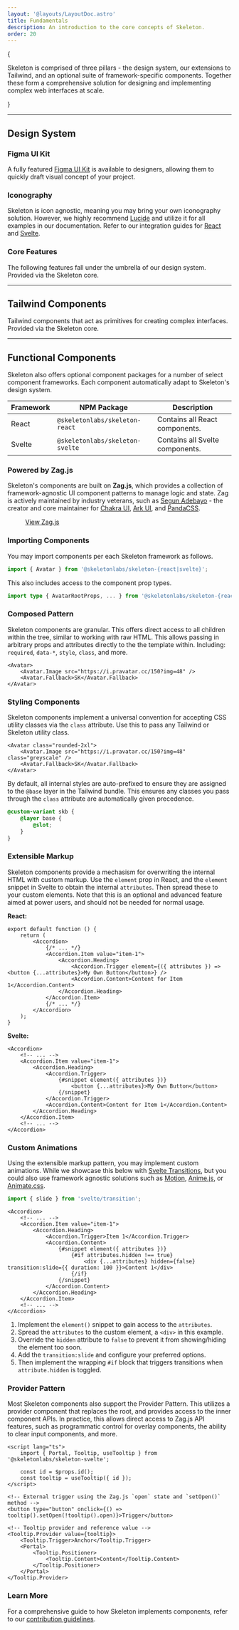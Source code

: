 ```yaml
---
layout: '@layouts/LayoutDoc.astro'
title: Fundamentals
description: An introduction to the core concepts of Skeleton.
order: 20
---
```




{

<p className="text-xl">
	Skeleton is comprised of three pillars - the design system, our extensions to Tailwind, and an optional suite of framework-specific
	components. Together these form a comprehensive solution for designing and implementing complex web interfaces at scale.
</p>

}

---

## Design System

### Figma UI Kit

A fully featured [Figma UI Kit](/figma) is available to designers, allowing them to quickly draft visual concept of your project.

### Iconography

Skeleton is icon agnostic, meaning you may bring your own iconography solution. However, we highly recommend [Lucide](https://lucide.dev/) and utilize it for all examples in our documentation. Refer to our integration guides for [React](/docs/integrations/iconography/react) and [Svelte](/docs/integrations/iconography/svelte).

### Core Features

The following features fall under the umbrella of our design system. Provided via the Skeleton core.

<NavGrid collection="docs" path="design/" classes="md:grid-cols-2" />

---

## Tailwind Components

Tailwind components that act as primitives for creating complex interfaces. Provided via the Skeleton core.

<NavGrid collection="docs" path="tailwind/" classes="md:grid-cols-2" />

---

## Functional Components

Skeleton also offers optional component packages for a number of select component frameworks. Each component automatically adapt to Skeleton's design system.

| Framework | NPM Package                     | Description                     |
| --------- | ------------------------------- | ------------------------------- |
| React     | `@skeletonlabs/skeleton-react`  | Contains all React components.  |
| Svelte    | `@skeletonlabs/skeleton-svelte` | Contains all Svelte components. |

### Powered by Zag.js

Skeleton's components are built on **Zag.js**, which provides a collection of framework-agnostic UI component patterns to manage logic and state. Zag is actively maintained by industry veterans, such as [Segun Adebayo](https://github.com/segunadebayo) - the creator and core maintainer for [Chakra UI](https://www.chakra-ui.com/), [Ark UI](https://ark-ui.com/), and [PandaCSS](https://panda-css.com/).

<figure class="linker bg-noise">
	<a class="btn preset-filled" href="https://zagjs.com/" target="_blank">
		View Zag.js
	</a>
</figure>

### Importing Components

You may import components per each Skeleton framework as follows.

```ts
import { Avatar } from '@skeletonlabs/skeleton-{react|svelte}';
```

This also includes access to the component prop types.

```ts
import type { AvatarRootProps, ... } from '@skeletonlabs/skeleton-{react|svelte}';
```

### Composed Pattern

Skeleton components are granular. This offers direct access to all children within the tree, similar to working with raw HTML. This allows passing in arbitrary props and attributes directly to the the template within. Including: `required`, `data-*`, `style`, `class`, and more.

```svelte
<Avatar>
	<Avatar.Image src="https://i.pravatar.cc/150?img=48" />
	<Avatar.Fallback>SK</Avatar.Fallback>
</Avatar>
```

### Styling Components

Skeleton components implement a universal convention for accepting CSS utility classes via the `class` attribute. Use this to pass any Tailwind or Skeleton utility class.

```svelte
<Avatar class="rounded-2xl">
	<Avatar.Image src="https://i.pravatar.cc/150?img=48" class="greyscale" />
	<Avatar.Fallback>SK</Avatar.Fallback>
</Avatar>
```

By default, all internal styles are auto-prefixed to ensure they are assigned to the `@base` layer in the Tailwind bundle. This ensures any classes you pass through the `class` attribute are automatically given precedence.

```css
@custom-variant skb {
	@layer base {
		@slot;
	}
}
```

### Extensible Markup

Skeleton components provide a mechasism for overwriting the internal HTML with custom markup. Use the `element` prop in React, and the `element` snippet in Svelte to obtain the internal `attributes`. Then spread these to your custom elements. Note that this is an optional and advanced feature aimed at power users, and should not be needed for normal usage.

**React:**

```tsx
export default function () {
	return (
		<Accordion>
			{/* ... */}
			<Accordion.Item value="item-1">
				<Accordion.Heading>
					<Accordion.Trigger element={({ attributes }) => <button {...attributes}>My Own Button</button>} />
					<Accordion.Content>Content for Item 1</Accordion.Content>
				</Accordion.Heading>
			</Accordion.Item>
			{/* ... */}
		</Accordion>
	);
}
```

**Svelte:**

```svelte
<Accordion>
	<!-- ... -->
	<Accordion.Item value="item-1">
		<Accordion.Heading>
			<Accordion.Trigger>
				{#snippet element({ attributes })}
					<button {...attributes}>My Own Button</button>
				{/snippet}
			</Accordion.Trigger>
			<Accordion.Content>Content for Item 1</Accordion.Content>
		</Accordion.Heading>
	</Accordion.Item>
	<!-- ... -->
</Accordion>
```

### Custom Animations

Using the extensible markup pattern, you may implement custom animations. While we showcase this below with [Svelte Transitions](https://svelte.dev/docs/svelte/transition), but you could also use framework agnostic solutions such as [Motion](https://motion.dev/), [Anime.js](https://animejs.com/), or [Animate.css](https://animate.style/).

```ts
import { slide } from 'svelte/transition';
```

```svelte
<Accordion>
	<!-- ... -->
	<Accordion.Item value="item-1">
		<Accordion.Heading>
			<Accordion.Trigger>Item 1</Accordion.Trigger>
			<Accordion.Content>
				{#snippet element({ attributes })}
					{#if attributes.hidden !== true}
						<div {...attributes} hidden={false} transition:slide={{ duration: 100 }}>Content 1</div>
					{/if}
				{/snippet}
			</Accordion.Content>
		</Accordion.Heading>
	</Accordion.Item>
	<!-- ... -->
</Accordion>
```

1. Implement the `element()` snippet to gain access to the `attributes`.
2. Spread the `attributes` to the custom element, a `<div>` in this example.
3. Override the `hidden` attribute to `false` to prevent it from showing/hiding the element too soon.
4. Add the `transition:slide` and configure your preferred options.
5. Then implement the wrapping `#if` block that triggers transitions when `attribute.hidden` is toggled.

### Provider Pattern

Most Skeleton components also support the Provider Pattern. This utilizes a provider component that replaces the root, and provides access to the inner component APIs. In practice, this allows direct access to Zag.js API features, such as programmatic control for overlay components, the ability to clear input components, and more.

```svelte
<script lang="ts">
	import { Portal, Tooltip, useTooltip } from '@skeletonlabs/skeleton-svelte';

	const id = $props.id();
	const tooltip = useTooltip({ id });
</script>

<!-- External trigger using the Zag.js `open` state and `setOpen()` method -->
<button type="button" onclick={() => tooltip().setOpen(!tooltip().open)}>Trigger</button>

<!-- Tooltip provider and reference value -->
<Tooltip.Provider value={tooltip}>
	<Tooltip.Trigger>Anchor</Tooltip.Trigger>
	<Portal>
		<Tooltip.Positioner>
			<Tooltip.Content>Content</Tooltip.Content>
		</Tooltip.Positioner>
	</Portal>
</Tooltip.Provider>
```

### Learn More

For a comprehensive guide to how Skeleton implements components, refer to our [contribution guidelines](/docs/resources/contribute/components).
